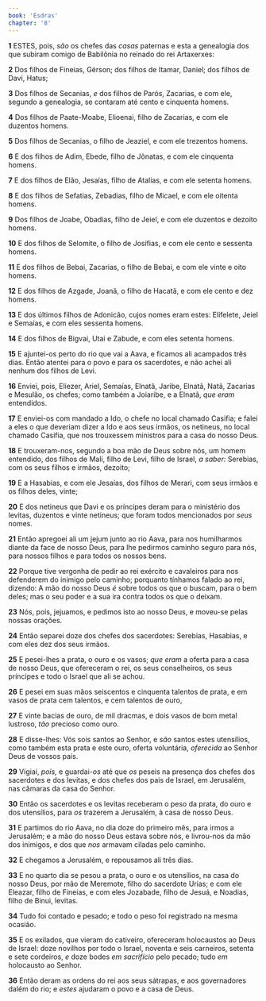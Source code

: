 ```yaml
---
book: 'Esdras'
chapter: '8'
---
```


**1** ESTES, pois, _são_ os chefes das _casas_ paternas e esta a genealogia dos que subiram comigo de Babilônia no reinado do rei Artaxerxes:

**2** Dos filhos de Fineias, Gérson; dos filhos de Itamar, Daniel; dos filhos de Davi, Hatus;

**3** Dos filhos de Secanias, _e_ dos filhos de Parós, Zacarias, e com ele, segundo a genealogia, se contaram até cento e cinquenta homens.

**4** Dos filhos de Paate-Moabe, Elioenai, filho de Zacarias, e com ele duzentos homens.

**5** Dos filhos de Secanias, o filho de Jeaziel, e com ele trezentos homens.

**6** E dos filhos de Adim, Ebede, filho de Jônatas, e com ele cinquenta homens.

**7** E dos filhos de Elão, Jesaías, filho de Atalias, e com ele setenta homens.

**8** E dos filhos de Sefatias, Zebadias, filho de Micael, e com ele oitenta homens.

**9** Dos filhos de Joabe, Obadias, filho de Jeiel, e com ele duzentos e dezoito homens.

**10** E dos filhos de Selomite, o filho de Josifias, e com ele cento e sessenta homens.

**11** E dos filhos de Bebai, Zacarias, o filho de Bebai, e com ele vinte e oito homens.

**12** E dos filhos de Azgade, Joanã, o filho de Hacatã, e com ele cento e dez homens.

**13** E dos últimos filhos de Adonicão, cujos nomes eram estes: Elifelete, Jeiel e Semaías, e com eles sessenta homens.

**14** E dos filhos de Bigvai, Utai e Zabude, e com eles setenta homens.

**15** E ajuntei-os perto do rio que vai a Aava, e ficamos ali acampados três dias. Então atentei para o povo e para os sacerdotes, e não achei ali nenhum dos filhos de Levi.

**16** Enviei, pois, Eliezer, Ariel, Semaías, Elnatã, Jaribe, Elnatã, Natã, Zacarias e Mesulão, os chefes; como também a Joiaribe, e a Elnatã, _que eram_ entendidos.

**17** E enviei-os com mandado a Ido, o chefe no local chamado Casifia; e falei a eles o que deveriam dizer a Ido e aos seus irmãos, os netineus, no local chamado Casifia, que nos trouxessem ministros para a casa do nosso Deus.

**18** E trouxeram-nos, segundo a boa mão de Deus sobre nós, um homem entendido, dos filhos de Mali, filho de Levi, filho de Israel, _a saber:_ Serebias, com os seus filhos e irmãos, dezoito;

**19** E a Hasabias, e com ele Jesaías, dos filhos de Merari, com seus irmãos e os filhos deles, vinte;

**20** E dos netineus que Davi e os príncipes deram para o ministério dos levitas, duzentos e vinte netineus; que foram todos mencionados por _seus_ nomes.

**21** Então apregoei ali um jejum junto ao rio Aava, para nos humilharmos diante da face de nosso Deus, para lhe pedirmos caminho seguro para nós, para nossos filhos e para todos os nossos bens.

**22** Porque tive vergonha de pedir ao rei exército e cavaleiros para nos defenderem do inimigo pelo caminho; porquanto tínhamos falado ao rei, dizendo: A mão do nosso Deus _é_ sobre todos os que o buscam, para o bem deles; mas o seu poder e a sua ira contra todos os que o deixam.

**23** Nós, pois, jejuamos, e pedimos isto ao nosso Deus, e moveu-se pelas nossas orações.

**24** Então separei doze dos chefes dos sacerdotes: Serebias, Hasabias, e com eles dez dos seus irmãos.

**25** E pesei-lhes a prata, o ouro e os vasos; _que eram_ a oferta para a casa de nosso Deus, que ofereceram o rei, os seus conselheiros, os seus príncipes e todo o Israel que ali se achou.

**26** E pesei em suas mãos seiscentos e cinquenta talentos de prata, e em vasos de prata cem talentos, e cem talentos de ouro,

**27** E vinte bacias de ouro, de mil dracmas, e dois vasos de bom metal lustroso, _tão_ precioso como ouro.

**28** E disse-lhes: Vós sois santos ao Senhor, e _são_ santos estes utensílios, como também esta prata e este ouro, oferta voluntária, _oferecida_ ao Senhor Deus de vossos pais.

**29** Vigiai, _pois,_ e guardai-_os_ até que _os_ peseis na presença dos chefes dos sacerdotes e dos levitas, e dos chefes dos pais de Israel, em Jerusalém, nas câmaras da casa do Senhor.

**30** Então os sacerdotes e os levitas receberam o peso da prata, do ouro e dos utensílios, para _os_ trazerem a Jerusalém, à casa de nosso Deus.

**31** E partimos do rio Aava, no dia doze do primeiro mês, para irmos a Jerusalém; e a mão do nosso Deus estava sobre nós, e livrou-nos da mão dos inimigos, e dos que _nos_ armavam ciladas pelo caminho.

**32** E chegamos a Jerusalém, e repousamos ali três dias.

**33** E no quarto dia se pesou a prata, o ouro e os utensílios, na casa do nosso Deus, por mão de Meremote, filho do sacerdote Urias; e com ele Eleazar, filho de Fineias, e com eles Jozabade, filho de Jesuá, e Noadias, filho de Binui, levitas.

**34** Tudo foi contado e pesado; e todo o peso foi registrado na mesma ocasião.

**35** E os exilados, que vieram do cativeiro, ofereceram holocaustos ao Deus de Israel: doze novilhos por todo o Israel, noventa e seis carneiros, setenta e sete cordeiros, _e_ doze bodes _em sacrifício_ pelo pecado; tudo _em_ holocausto ao Senhor.

**36** Então deram as ordens do rei aos seus sátrapas, e aos governadores dalém do rio; e _estes_ ajudaram o povo e a casa de Deus.
